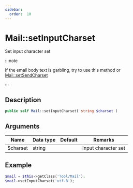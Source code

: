 ```yaml
---
sidebar:
  order:  10
---
```


# Mail::setInputCharset

Set input character set

:::note

If the email body text is garbling, try to use this method or [Mail::setSendCharset](/docs/fegg/library/mail/methods/setsendcharset)

:::

## Description

```php
public self Mail::setInputCharset( string $charset )
```

## Arguments

| Name     | Data type | Default | Remarks             |
| -------- | --------- | ------- | ------------------- |
| $charset | string    |         | Input character set |

## Example

```php title="Controller"
$mail = $this->getClass('Tool/Mail');
$mail->setInputCharset('utf-8');
```

